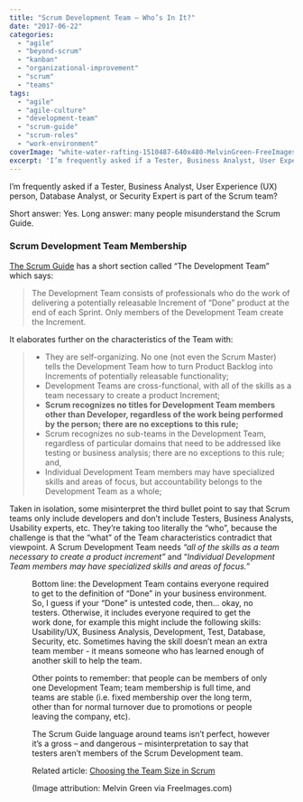```yaml
---
title: "Scrum Development Team – Who’s In It?"
date: "2017-06-22"
categories: 
  - "agile"
  - "beyond-scrum"
  - "kanban"
  - "organizational-improvement"
  - "scrum"
  - "teams"
tags: 
  - "agile"
  - "agile-culture"
  - "development-team"
  - "scrum-guide"
  - "scrum-roles"
  - "work-environment"
coverImage: "white-water-rafting-1510487-640x480-MelvinGreen-FreeImages.jpg"
excerpt: 'I’m frequently asked if a Tester, Business Analyst, User Experience (UX) person, Database'
---
```




I’m frequently asked if a Tester, Business Analyst, User Experience (UX) person, Database Analyst, or Security Expert is part of the Scrum team?

Short answer: Yes. Long answer: many people misunderstand the Scrum Guide.

### Scrum Development Team Membership

[The Scrum Guide](external:https://scrumguides.org/scrum-guide.html) has a short section called “The Development Team” which says:

> The Development Team consists of professionals who do the work of delivering a potentially releasable Increment of “Done” product at the end of each Sprint. Only members of the Development Team create the Increment.

It elaborates further on the characteristics of the Team with:

> - They are self-organizing. No one (not even the Scrum Master) tells the Development Team how to turn Product Backlog into Increments of potentially releasable functionality;
> - Development Teams are cross-functional, with all of the skills as a team necessary to create a product Increment;
> - **Scrum recognizes no titles for Development Team members other than Developer, regardless of the work being performed by the person; there are no exceptions to this rule;**
> - Scrum recognizes no sub-teams in the Development Team, regardless of particular domains that need to be addressed like testing or business analysis; there are no exceptions to this rule; and,
> - Individual Development Team members may have specialized skills and areas of focus, but accountability belongs to the Development Team as a whole;

Taken in isolation, some misinterpret the third bullet point to say that Scrum teams only include developers and don’t include Testers, Business Analysts, Usability experts, etc. They’re taking too literally the “who”, because the challenge is that the “what” of the Team characteristics contradict that viewpoint. A Scrum Development Team needs _“all of the skills as a team necessary to create a product increment”_ and “_Individual Development Team members may have specialized skills and areas of focus._”

<Figure
  src={WhiteWaterRafting1510487640x480MelvinGreenFreeImages}
  alt="white water rafting team photo by Melvin Green via FreeImages.com"
  caption="white water rafting team photo by Melvin Green via FreeImages.com"
/>
Bottom line: the Development Team contains everyone required to get to the definition of “Done” in your business environment. So, I guess if your “Done” is untested code, then... okay, no testers. Otherwise, it includes everyone required to get the work done, for example this might include the following skills: Usability/UX, Business Analysis, Development, Test, Database, Security, etc. Sometimes having the skill doesn’t mean an extra team member - it means someone who has learned enough of another skill to help the team.

Other points to remember: that people can be members of only one Development Team; team membership is full time, and teams are stable (i.e. fixed membership over the long term, other than for normal turnover due to promotions or people leaving the company, etc).

The Scrum Guide language around teams isn’t perfect, however it’s a gross – and dangerous – misinterpretation to say that testers aren’t members of the Scrum Development team.

Related article: [Choosing the Team Size in Scrum](/blog/scrum-team-size)

(Image attribution: Melvin Green via FreeImages.com)
